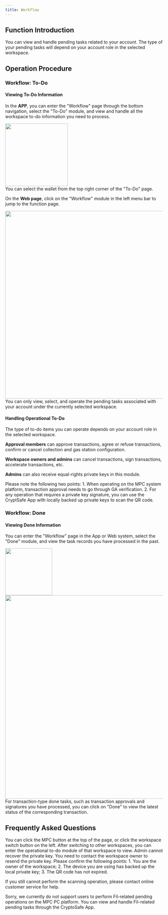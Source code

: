 ```yaml
---
title: Workflow
---
```


## Function Introduction

You can view and handle pending tasks related to your account. The type of your pending tasks will depend on your account role in the selected workspace.

## Operation Procedure

### Workflow: To-Do

#### Viewing To-Do Information

In the **APP**, you can enter the "Workflow" page through the bottom navigation, select the "To-Do" module, and view and handle all the workspace to-do information you need to process.

<div className="w-full flex items-center justify-center">
    <img src="/images/user-guide/todoappen.jpg" width="200"/>
</div>

<Tip>
You can select the wallet from the top right corner of the "To-Do" page.
</Tip>

On the **Web page**, click on the "Workflow" module in the left menu bar to jump to the function page.
<div className="w-full flex items-center justify-center">
    <img src="/images/user-guide/todoweben.jpeg" width="600"/>
</div>

<Tip>
You can only view, select, and operate the pending tasks associated with your account under the currently selected workspace.
</Tip>

#### Handling Operational To-Do
The type of to-do items you can operate depends on your account role in the selected workspace.

**Approval members** can approve transactions, agree or refuse transactions, confirm or cancel collection and gas station configuration.

**Workspace owners and admins** can cancel transactions, sign transactions, accelerate transactions, etc.

**Admins** can also receive equal-rights private keys in this module.



<Warning>
Please note the following two points:
1. When operating on the MPC system platform, transaction approval needs to go through GA verification.
2. For any operation that requires a private key signature, you can use the CryptSafe App with locally backed up private keys to scan the QR code.
</Warning>



### Workflow: Done

#### Viewing Done Information

You can enter the "Workflow" page in the App or Web system, select the "Done" module, and view the task records you have processed in the past.
<div className="w-full flex items-center justify-center">
    <img src="/images/user-guide/doneappen.jpg" width="150"/>
    <img src="/images/user-guide/doneweben.jpg" width="650"/>
</div>

<Tip>
For transaction-type done tasks, such as transaction approvals and signatures you have processed, you can click on "Done" to view the latest status of the corresponding transaction.
</Tip>



## Frequently Asked Questions

<Accordion title="How can I view the workflow of other workspaces?">
You can click the MPC button at the top of the page, or click the workspace switch button on the left. After switching to other workspaces, you can enter the operational to-do module of that workspace to view.
</Accordion>

<Accordion title="As a admin, can I recover and backup the private key myself?">
Admin cannot recover the private key. You need to contact the workspace owner to resend the private key.
</Accordion>


<Accordion title="Why can't I complete the tasks waiting for signature and acceleration by scanning the QR code of the to-do item?">
Please confirm the following points:
1. You are the owner of the workspace;
2. The device you are using has backed up the local private key;
3. The QR code has not expired.

If you still cannot perform the scanning operation, please contact online customer service for help.
</Accordion>

<Accordion title="Why can't I view the pending tasks related to Fil?">
Sorry, we currently do not support users to perform Fil-related pending operations on the MPC PC platform. You can view and handle Fil-related pending tasks through the CryptoSafe App.
</Accordion>